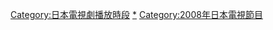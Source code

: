 {{catmore}}

[[Category:日本電視劇播放時段|Category:日本電視劇播放時段]]
[[Category:TBS電視劇|*]]
[[Category:2008年日本電視節目|Category:2008年日本電視節目]]